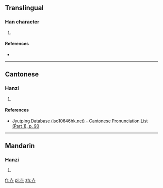 ==Translingual==

===Han character===
{{Han char|rn=33|rad=士|as=06|sn=9|four=|canj=土土土 (GGG), X土土土 (XGGG)|ids=⿱士⿰士士}}

# {{defn|Han|sort=士06}}

====References====
* {{Han ref|kx=0243.051|dkj=05650|dj=0483.120|hdz=10437.020|uh=58F5|ud=22773}}

----

==Cantonese==

===Hanzi===
{{yue-hanzi|jyut=[[zong3]]|y=jong3}}

# {{defn|lang=yue|sort=士06}}

====References====
* [http://www.iso10646hk.net/jp/document/download.jsp Jyutping Database (iso10646hk.net) - Cantonese Pronunciation List (Part 1), p. 90]

----

==Mandarin==

===Hanzi===
{{cmn-hanzi|pin=[[zhuàng]] ([[zhuang4]])|wg=chuang<sup>4</sup>}}

# {{defn|lang=cmn|sort=士06}}

[[fr:壵]]
[[pl:壵]]
[[zh:壵]]